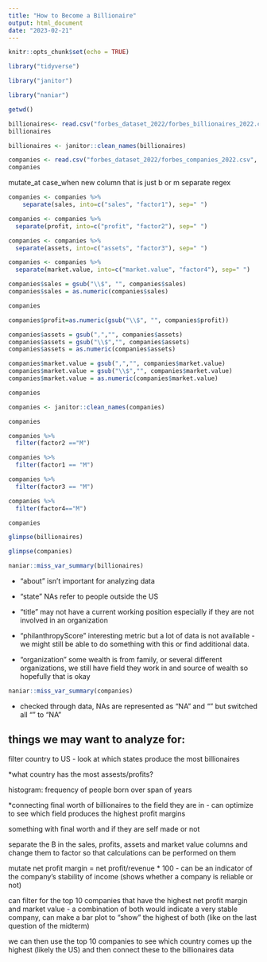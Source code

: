 ```yaml
---
title: "How to Become a Billionaire"
output: html_document
date: "2023-02-21"
---
```


```r
knitr::opts_chunk$set(echo = TRUE)
```

```r
library("tidyverse")

library("janitor")

library("naniar")
```

```r
getwd()
```

```r
billionaires<- read.csv("forbes_dataset_2022/forbes_billionaires_2022.csv", na="")
billionaires
```
```r
billionaires <- janitor::clean_names(billionaires)
```

```r
companies <- read.csv("forbes_dataset_2022/forbes_companies_2022.csv", na="")
companies
```
mutate_at
case_when
new column that is just b or m 
separate 
regex

```r
companies <- companies %>%
    separate(sales, into=c("sales", "factor1"), sep=" ")
```

```r
companies <- companies %>%
  separate(profit, into=c("profit", "factor2"), sep=" ")
```


```r
companies <- companies %>%
  separate(assets, into=c("assets", "factor3"), sep=" ")
```


```r
companies <- companies %>%
  separate(market.value, into=c("market.value", "factor4"), sep=" ")
```


```r
companies$sales = gsub("\\$", "", companies$sales)
companies$sales = as.numeric(companies$sales)

```
```r
companies
```


```r
companies$profit=as.numeric(gsub("\\$", "", companies$profit))
```

```r
companies$assets = gsub(",","", companies$assets)
companies$assets = gsub("\\$","", companies$assets)
companies$assets = as.numeric(companies$assets)
```

```r
companies$market.value = gsub(",","", companies$market.value)
companies$market.value = gsub("\\$","", companies$market.value)
companies$market.value = as.numeric(companies$market.value)
```


```r
companies
```

```r
companies <- janitor::clean_names(companies)
```

```r
companies
```

```r
companies %>%
  filter(factor2 =="M")
```

```r
companies %>%
  filter(factor1 == "M")
```

```r
companies %>%
  filter(factor3 == "M")
```

```r
companies %>%
  filter(factor4=="M")
```



```r
companies
```



```r
glimpse(billionaires)
```

```r
glimpse(companies)
```


```r
naniar::miss_var_summary(billionaires)
```

- "about" isn't important for analyzing data

- "state" NAs refer to people outside the US

- "title" may not have a current working position especially if they are not involved in an organization

- "philanthropyScore" interesting metric but a lot of data is not available - we might still be able to do something with this or find additional data.

- "organization" some wealth is from family, or several different organizations, we still have field they work in and source of wealth so hopefully that is okay 


```r
naniar::miss_var_summary(companies)
```

- checked through data, NAs are represented as "NA" and "" but switched all "" to "NA"


## things we may want to analyze for: 

filter country to US - look at which states produce the most billionaires

*what country has the most assests/profits?

histogram: frequency of people born over span of years 

*connecting final worth of billionaires to the field they are in - can optimize to see which field produces the highest profit margins 

something with final worth and if they are self made or not 

separate the B in the sales, profits, assets and market value columns and change them to factor so that calculations can be performed on them

mutate net profit margin = net profit/revenue * 100 - can be an indicator of the company's stability of income (shows whether a company is reliable or not)

can filter for the top 10 companies that have the highest net profit margin and market value - a combination of both would indicate a very stable company, can make a bar plot to "show" the highest of both (like on the last question of the midterm)

we can then use the top 10 companies to see which country comes up the highest (likely the US) and then connect these to the billionaires data
